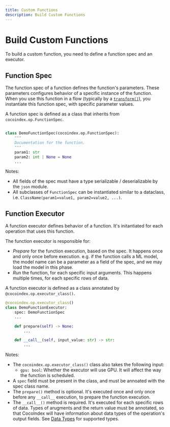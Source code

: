 ```yaml
---
title: Custom Functions
description: Build Custom Functions
---
```



# Build Custom Functions

To build a custom function, you need to define a function spec and an executor.

## Function Spec

The function spec of a function defines the function's parameters.
These parameters configures behavior of a specific instance of the function.
When you use this function in a flow (typically by a [`transform()`](/docs/core/flow_def#transform)), you instantiate this function spec, with specific parameter values.

<Tabs>
<TabItem value="python" label="Python" default>

A function spec is defined as a class that inherits from `cocoindex.op.FunctionSpec`.

```python

class DemoFunctionSpec(cocoindex.op.FunctionSpec):
    """
    Documentation for the function.
    """
    param1: str
    param2: int | None = None
    ...
```

Notes:
*   All fields of the spec must have a type serializable / deserializable by the `json` module.
*   All subclasses of `FunctionSpec` can be instantiated similar to a dataclass, i.e. `ClassName(param1=value1, param2=value2, ...)`.

</TabItem>
</Tabs>


## Function Executor

A function executor defines behavior of a function. It's initantiated for each operation that uses this function.

The function executor is responsible for:

*   *Prepare* for the function execution, based on the spec. It happens once and only once before execution. e.g. if the function calls a ML model, the model name can be a parameter as a field of the spec, and we may load the model in this phase.
*   *Run* the function, for each specific input arguments. This happens multiple times, for each specific rows of data.

<Tabs>
<TabItem value="python" label="Python" default>

A function executor is defined as a class annotated by `@cocoindex.op.executor_class()`.


```python
@cocoindex.op.executor_class()
class DemoFunctionExecutor:
    spec: DemoFunctionSpec
    ...

    def prepare(self) -> None:
        ...

    def __call__(self, input_value: str) -> str:
        ...
```

Notes:

*   The `cocoindex.op.executor_class()` class also takes the following input:
    *   `gpu: bool`: Whether the executor will use GPU. It will affect the way the function is scheduled.
*   A `spec` field must be present in the class, and must be annoated with the spec class name.
*   The `prepare()` method is optional. It's executed once and only once before any `__call__` execution, to prepare the function execution.
*   The `__call__()` method is required. It's executed for each specific rows of data.
    Types of arugments and the return value must be annotated, so that CocoIndex will have information about data types of the operation's output fields. See [Data Types](/docs/core/data_types) for supported types.

</TabItem>
</Tabs>